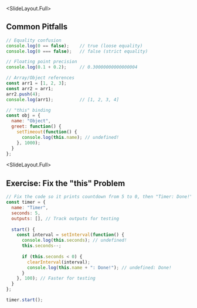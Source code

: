 
<SlideLayout.Full>
## Common Pitfalls
<CodeDisplay height="500px">
  <File name="example.js">
    
```javascript
// Equality confusion
console.log(0 == false);    // true (loose equality)
console.log(0 === false);   // false (strict equality)

// Floating point precision
console.log(0.1 + 0.2);     // 0.30000000000000004

// Array/Object references
const arr1 = [1, 2, 3];
const arr2 = arr1;
arr2.push(4);
console.log(arr1);          // [1, 2, 3, 4]

// "this" binding
const obj = {
  name: "Object",
  greet: function() {
    setTimeout(function() {
      console.log(this.name); // undefined!
    }, 1000);
  }
};
```
    
  </File>
</CodeDisplay>
</SlideLayout.Full>

<SlideLayout.Full>
## Exercise: Fix the "this" Problem
<CodeDisplay height="500px">
  <File name="example.js">
    
```javascript
// Fix the code so it prints countdown from 5 to 0, then "Timer: Done!"
const timer = {
  name: "Timer",
  seconds: 5,
  outputs: [], // Track outputs for testing
  
  start() {
    const interval = setInterval(function() {
      console.log(this.seconds); // undefined!
      this.seconds--;
      
      if (this.seconds < 0) {
        clearInterval(interval);
        console.log(this.name + ": Done!"); // undefined: Done!
      }
    }, 100); // Faster for testing
  }
};

timer.start();
```
    
  </File>
</CodeDisplay>
</SlideLayout.Full>